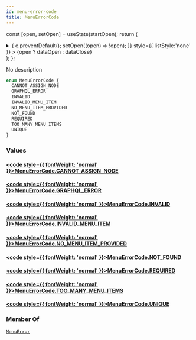 ```yaml
---
id: menu-error-code
title: MenuErrorCode
---
```






const [open, setOpen] = useState(startOpen);
return (
<details {...(open ? { open: true } : {})} className="details" style={{ border:'none', boxShadow:'none', background:'var(--ifm-background-color)' }}>
<summary
onClick={(e) => {
e.preventDefault();
setOpen((open) => !open);
}}
style={{ listStyle:'none' }} >
{open ? dataOpen : dataClose}
</summary>
{open && children}
</details>
);
};

No description

```graphql
enum MenuErrorCode {
  CANNOT_ASSIGN_NODE
  GRAPHQL_ERROR
  INVALID
  INVALID_MENU_ITEM
  NO_MENU_ITEM_PROVIDED
  NOT_FOUND
  REQUIRED
  TOO_MANY_MENU_ITEMS
  UNIQUE
}
```

### Values

#### [<code style={{ fontWeight: 'normal' }}>MenuErrorCode.<b>CANNOT_ASSIGN_NODE</b></code>](#)

#### [<code style={{ fontWeight: 'normal' }}>MenuErrorCode.<b>GRAPHQL_ERROR</b></code>](#)

#### [<code style={{ fontWeight: 'normal' }}>MenuErrorCode.<b>INVALID</b></code>](#)

#### [<code style={{ fontWeight: 'normal' }}>MenuErrorCode.<b>INVALID_MENU_ITEM</b></code>](#)

#### [<code style={{ fontWeight: 'normal' }}>MenuErrorCode.<b>NO_MENU_ITEM_PROVIDED</b></code>](#)

#### [<code style={{ fontWeight: 'normal' }}>MenuErrorCode.<b>NOT_FOUND</b></code>](#)

#### [<code style={{ fontWeight: 'normal' }}>MenuErrorCode.<b>REQUIRED</b></code>](#)

#### [<code style={{ fontWeight: 'normal' }}>MenuErrorCode.<b>TOO_MANY_MENU_ITEMS</b></code>](#)

#### [<code style={{ fontWeight: 'normal' }}>MenuErrorCode.<b>UNIQUE</b></code>](#)

### Member Of

[`MenuError`](../../../api-reference/menu/objects/menu-error.mdx) <Badge class="badge badge--secondary" text="object"/>

